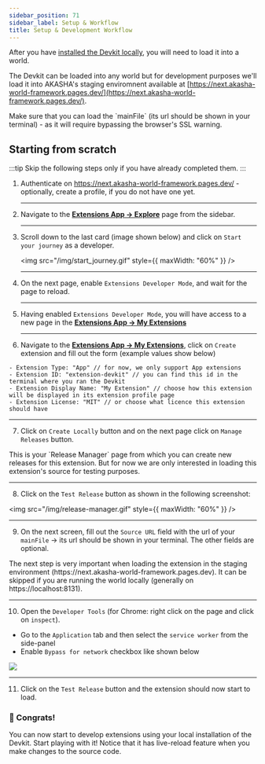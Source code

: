 ```yaml
---
sidebar_position: 71
sidebar_label: Setup & Workflow
title: Setup & Development Workflow
---
```


After you have [installed the Devkit locally](./index.mdx#installation), you will need to load it into a world.

The Devkit can be loaded into any world but for development purposes we'll load it into AKASHA's staging enviromnent
available at [https://next.akasha-world-framework.pages.dev/](https://next.akasha-world-framework.pages.dev/).

<div className="card tip-card">
  <span>
    Make sure that you can load the `mainFile` (its url should be shown in your
    terminal) - as it will require bypassing the browser's SSL warning.
  </span>
</div>

## Starting from scratch

:::tip
Skip the following steps only if you have already completed them.
:::

1. Authenticate on https://next.akasha-world-framework.pages.dev/ - optionally, create a profile, if you do not have one yet.
   <hr />
2. Navigate to the [**Extensions App -> Explore**](https://next.akasha-world-framework.pages.dev/@akashaorg/app-extensions/explore) page from the sidebar.

   <hr />

3. Scroll down to the last card (image shown below) and click on `Start your journey` as a developer.

   <img src="/img/start_journey.gif" style={{ maxWidth: "60%" }} />
   <hr />

4. On the next page, enable `Extensions Developer Mode`, and wait for the page to reload.

   <hr />

5. Having enabled `Extensions Developer Mode`, you will have access to a new page in the [**Extensions App -> My Extensions**](https://next.akasha-world-framework.pages.dev/@akashaorg/app-extensions/my-extensions)

   <hr />

6. Navigate to the [**Extensions App -> My Extensions**](https://next.akasha-world-framework.pages.dev/@akashaorg/app-extensions/my-extensions), click on `Create` extension and fill out the form (example values show below)

```tsx
- Extension Type: "App" // for now, we only support App extensions
- Extension ID: "extension-devkit" // you can find this id in the terminal where you ran the Devkit
- Extension Display Name: "My Extension" // choose how this extension will be displayed in its extension profile page
- Extension License: "MIT" // or choose what licence this extension should have
```

<hr />

7. Click on `Create Locally` button and on the next page click on `Manage Releases` button.

<div className=" card tip-card">
  This is your `Release Manager` page from which you can create new releases for
  this extension. But for now we are only interested in loading this extension's
  source for testing purposes.
</div>
<hr />

8. Click on the `Test Release` button as shown in the following screenshot:

<img src="/img/release-manager.gif" style={{ maxWidth: "60%" }} />
<hr />

9. On the next screen, fill out the `Source URL` field with the url of your `mainFile` -> its url should be shown in your terminal. The other fields are optional.

<div className="card tip-card">
  The next step is very important when loading the extension in the staging
  environment (https://next.akasha-world-framework.pages.dev). It can be skipped
  if you are running the world locally (generally on https://localhost:8131).
</div>
<hr />

10. Open the `Developer Tools` (for Chrome: right click on the page and click on `inspect`).

- Go to the `Application` tab and then select the `service worker` from the side-panel
- Enable `Bypass for network` checkbox like shown below

<img src="/img/service-worker-bypass.png" />
<hr />

11. Click on the `Test Release` button and the extension should now start to load.

<div className="card tip-card">
  <h3>🙌 Congrats!</h3>
  <span>
    You can now start to develop extensions using your local installation of the
    Devkit. Start playing with it!
  </span>
  <span>
    Notice that it has live-reload feature when you make changes to the source
    code.
  </span>
</div>
